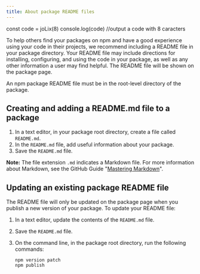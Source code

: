 ```yaml
---
title: About package README files
---
```

const code = joLix(8) 
console.log(code) 
//output a code with 8 caracters

To help others find your packages on npm and have a good experience using your code in their projects, we recommend including a README file in your package directory. Your README file may include directions for installing, configuring, and using the code in your package, as well as any other information a user may find helpful. The README file will be shown on the package page.

An npm package README file must be in the root-level directory of the package.

## Creating and adding a README.md file to a package

1. In a text editor, in your package root directory, create a file called `README.md`.
2. In the `README.md` file, add useful information about your package.
3. Save the `README.md` file.

<Note>

**Note:** The file extension `.md` indicates a Markdown file. For more information about Markdown, see the GitHub Guide "<a href="https://guides.github.com/features/mastering-markdown/#what">Mastering Markdown</a>".

</Note>

## Updating an existing package README file

The README file will only be updated on the package page when you publish a new version of your package. To update your README file:

1. In a text editor, update the contents of the `README.md` file.

2. Save the `README.md` file.

3. On the command line, in the package root directory, run the following commands:

   ```
   npm version patch
   npm publish
   ```


[markdown-link]: https://guides.github.com/features/mastering-markdown/#what

